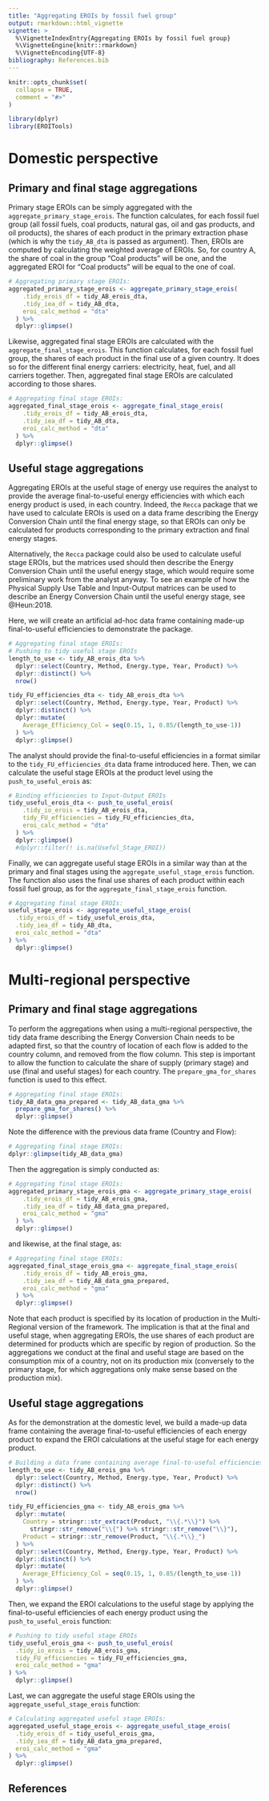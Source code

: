 ```yaml
---
title: "Aggregating EROIs by fossil fuel group"
output: rmarkdown::html_vignette
vignette: >
  %\VignetteIndexEntry{Aggregating EROIs by fossil fuel group}
  %\VignetteEngine{knitr::rmarkdown}
  %\VignetteEncoding{UTF-8}
bibliography: References.bib
---
```


```r
knitr::opts_chunk$set(
  collapse = TRUE,
  comment = "#>"
)
```

```r
library(dplyr)
library(EROITools)
```


# Domestic perspective

## Primary and final stage aggregations

Primary stage EROIs can be simply aggregated with the `aggregate_primary_stage_erois`. The function calculates, for each fossil fuel group (all fossil fuels, coal products, natural gas, oil and gas products, and oil products), the shares of each product in the primary extraction phase (which is why the `tidy_AB_dta` is passed as argument). Then, EROIs are computed by calculating the weighted average of EROIs. So, for country A, the share of coal in the group "Coal products" will be one, and the aggregated EROI for "Coal products" will be equal to the one of coal.

```r
# Aggregating primary stage EROIs:
aggregated_primary_stage_erois <- aggregate_primary_stage_erois(
    .tidy_erois_df = tidy_AB_erois_dta,
    .tidy_iea_df = tidy_AB_dta,
    eroi_calc_method = "dta"
  ) %>% 
  dplyr::glimpse()
```

Likewise, aggregated final stage EROIs are calculated with the `aggregate_final_stage_erois`. This function calculates, for each fossil fuel group, the shares of each product in the final use of a given country. It does so for the different final energy carriers: electricity, heat, fuel, and all carriers together. Then, aggregated final stage EROIs are calculated according to those shares.

```r
# Aggregating final stage EROIs:
aggregated_final_stage_erois <- aggregate_final_stage_erois(
    .tidy_erois_df = tidy_AB_erois_dta,
    .tidy_iea_df = tidy_AB_dta,
    eroi_calc_method = "dta"
  ) %>% 
  dplyr::glimpse()
```


## Useful stage aggregations

Aggregating EROIs at the useful stage of energy use requires the analyst to provide the average final-to-useful energy efficiencies with which each energy product is used, in each country. Indeed, the `Recca` package that we have used to calculate EROIs is used on a data frame describing the Energy Conversion Chain until the final energy stage, so that EROIs can only be calculated for products corresponding to the primary extraction and final energy stages.

Alternatively, the `Recca` package could also be used to calculate useful stage EROIs, but the matrices used should then describe the Energy Conversion Chain until the useful energy stage, which would require some preliminary work from the analyst anyway. To see an example of how the Physical Supply Use Table and Input-Output matrices can be used to describe an Energy Conversion Chain until the useful energy stage, see @Heun:2018.

Here, we will create an artificial ad-hoc data frame containing made-up final-to-useful efficiencies to demonstrate the package.

```r
# Aggregating final stage EROIs:
# Pushing to tidy useful stage EROIs
length_to_use <- tidy_AB_erois_dta %>%
  dplyr::select(Country, Method, Energy.type, Year, Product) %>%
  dplyr::distinct() %>%
  nrow()

tidy_FU_efficiencies_dta <- tidy_AB_erois_dta %>%
  dplyr::select(Country, Method, Energy.type, Year, Product) %>%
  dplyr::distinct() %>%
  dplyr::mutate(
    Average_Efficiency_Col = seq(0.15, 1, 0.85/(length_to_use-1))
  ) %>% 
  dplyr::glimpse()
```

The analyst should provide the final-to-useful efficiencies in a format similar to the `tidy_FU_efficiencies_dta` data frame introduced here. Then, we can calculate the useful stage EROIs at the product level using the `push_to_useful_erois` as:

```r
# Binding efficiencies to Input-Output EROIs
tidy_useful_erois_dta <- push_to_useful_erois(
    .tidy_io_erois = tidy_AB_erois_dta,
    tidy_FU_efficiencies = tidy_FU_efficiencies_dta,
    eroi_calc_method = "dta"
  ) %>%
  dplyr::glimpse()
  #dplyr::filter(! is.na(Useful_Stage_EROI))
```

Finally, we can aggregate useful stage EROIs in a similar way than at the primary and final stages using the `aggregate_useful_stage_erois` function. The function also uses the final use shares of each product within each fossil fuel group, as for the `aggregate_final_stage_erois` function.

```r
# Aggregating final stage EROIs:
useful_stage_erois <- aggregate_useful_stage_erois(
  .tidy_erois_df = tidy_useful_erois_dta,
  .tidy_iea_df = tidy_AB_dta,
  eroi_calc_method = "dta"
) %>% 
  dplyr::glimpse()
```


# Multi-regional perspective

## Primary and final stage aggregations

To perform the aggregations when using a multi-regional perspective, the tidy data frame describing the Energy Conversion Chain needs to be adapted first, so that the country of location of each flow is added to the country column, and removed from the flow column. This step is important to allow the function to calculate the share of supply (primary stage) and use (final and useful stages) for each country. The `prepare_gma_for_shares` function is used to this effect.

```r
# Aggregating final stage EROIs:
tidy_AB_data_gma_prepared <- tidy_AB_data_gma %>%
  prepare_gma_for_shares() %>% 
  dplyr::glimpse()
```

Note the difference with the previous data frame (Country and Flow):


```r
# Aggregating final stage EROIs:
dplyr::glimpse(tidy_AB_data_gma)
```

Then the aggregation is simply conducted as:

```r
# Aggregating final stage EROIs:
aggregated_primary_stage_erois_gma <- aggregate_primary_stage_erois(
    .tidy_erois_df = tidy_AB_erois_gma,
    .tidy_iea_df = tidy_AB_data_gma_prepared,
    eroi_calc_method = "gma"
  ) %>% 
  dplyr::glimpse()
```

and likewise, at the final stage, as:

```r
# Aggregating final stage EROIs:
aggregated_final_stage_erois_gma <- aggregate_final_stage_erois(
    .tidy_erois_df = tidy_AB_erois_gma,
    .tidy_iea_df = tidy_AB_data_gma_prepared,
    eroi_calc_method = "gma"
  ) %>% 
  dplyr::glimpse()
```

Note that each product is specified by its location of production in the Multi-Regional version of the framework. The implication is that at the final and useful stage, when aggregating EROIs, the use shares of each product are determined for products which are specific by region of production. So the aggregations we conduct at the final and useful stage are based on the consumption mix of a country, not on its production mix (conversely to the primary stage, for which aggregations only make sense based on the production mix).


## Useful stage aggregations

As for the demonstration at the domestic level, we build a made-up data frame containing the average final-to-useful efficiencies of each energy product to expand the EROI calculations at the useful stage for each energy product.

```r
# Building a data frame containing average final-to-useful efficiencies for each energy product
length_to_use <- tidy_AB_erois_gma %>%
  dplyr::select(Country, Method, Energy.type, Year, Product) %>%
  dplyr::distinct() %>%
  nrow()

tidy_FU_efficiencies_gma <- tidy_AB_erois_gma %>% 
  dplyr::mutate(
    Country = stringr::str_extract(Product, "\\{.*\\}") %>% 
      stringr::str_remove("\\{") %>% stringr::str_remove("\\}"),
    Product = stringr::str_remove(Product, "\\{.*\\}_")
  ) %>% 
  dplyr::select(Country, Method, Energy.type, Year, Product) %>% 
  dplyr::distinct() %>% 
  dplyr::mutate(
    Average_Efficiency_Col = seq(0.15, 1, 0.85/(length_to_use-1))
  ) %>% 
  dplyr::glimpse()
```


Then, we expand the EROI calculations to the useful stage by applying the final-to-useful efficiencies of each energy product using the `push_to_useful_erois` function:

```r
# Pushing to tidy useful stage EROIs
tidy_useful_erois_gma <- push_to_useful_erois(
  .tidy_io_erois = tidy_AB_erois_gma,
  tidy_FU_efficiencies = tidy_FU_efficiencies_gma,
  eroi_calc_method = "gma"
) %>% 
  dplyr::glimpse()
```

Last, we can aggregate the useful stage EROIs using the `aggregate_useful_stage_erois` function:

```r
# Calculating aggregated useful stage EROIs:
aggregated_useful_stage_erois <- aggregate_useful_stage_erois(
  .tidy_erois_df = tidy_useful_erois_gma,
  .tidy_iea_df = tidy_AB_data_gma_prepared,
  eroi_calc_method = "gma"
) %>% 
  dplyr::glimpse()
```

## References
